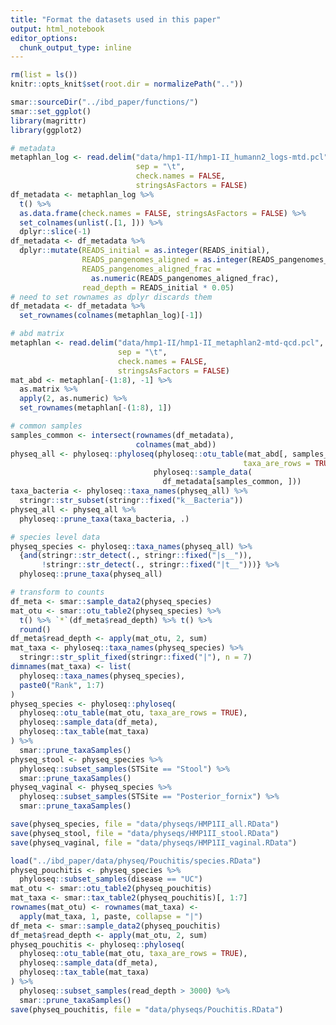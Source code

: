 ```yaml
---
title: "Format the datasets used in this paper"
output: html_notebook
editor_options: 
  chunk_output_type: inline
---
```

```r
rm(list = ls())
knitr::opts_knit$set(root.dir = normalizePath(".."))
```
```r
smar::sourceDir("../ibd_paper/functions/")
smar::set_ggplot()
library(magrittr)
library(ggplot2)
```

```r
# metadata
metaphlan_log <- read.delim("data/hmp1-II/hmp1-II_humann2_logs-mtd.pcl",
                            sep = "\t",
                            check.names = FALSE,
                            stringsAsFactors = FALSE)
df_metadata <- metaphlan_log %>% 
  t() %>% 
  as.data.frame(check.names = FALSE, stringsAsFactors = FALSE) %>% 
  set_colnames(unlist(.[1, ])) %>% 
  dplyr::slice(-1)
df_metadata <- df_metadata %>% 
  dplyr::mutate(READS_initial = as.integer(READS_initial),
                READS_pangenomes_aligned = as.integer(READS_pangenomes_aligned),
                READS_pangenomes_aligned_frac = 
                  as.numeric(READS_pangenomes_aligned_frac),
                read_depth = READS_initial * 0.05)
# need to set rownames as dplyr discards them
df_metadata <- df_metadata %>% 
  set_rownames(colnames(metaphlan_log)[-1])

# abd matrix
metaphlan <- read.delim("data/hmp1-II/hmp1-II_metaphlan2-mtd-qcd.pcl",
                        sep = "\t",
                        check.names = FALSE,
                        stringsAsFactors = FALSE)
mat_abd <- metaphlan[-(1:8), -1] %>% 
  as.matrix %>% 
  apply(2, as.numeric) %>% 
  set_rownames(metaphlan[-(1:8), 1])

# common samples
samples_common <- intersect(rownames(df_metadata),
                            colnames(mat_abd))
physeq_all <- phyloseq::phyloseq(phyloseq::otu_table(mat_abd[, samples_common], 
                                                    taxa_are_rows = TRUE),
                                phyloseq::sample_data(
                                  df_metadata[samples_common, ]))
taxa_bacteria <- phyloseq::taxa_names(physeq_all) %>% 
  stringr::str_subset(stringr::fixed("k__Bacteria"))
physeq_all <- physeq_all %>% 
  phyloseq::prune_taxa(taxa_bacteria, .)

# species level data
physeq_species <- phyloseq::taxa_names(physeq_all) %>% 
  {and(stringr::str_detect(., stringr::fixed("|s__")),
       !stringr::str_detect(., stringr::fixed("|t__")))} %>% 
  phyloseq::prune_taxa(physeq_all)

# transform to counts
df_meta <- smar::sample_data2(physeq_species)
mat_otu <- smar::otu_table2(physeq_species) %>% 
  t() %>% `*`(df_meta$read_depth) %>% t() %>% 
  round()
df_meta$read_depth <- apply(mat_otu, 2, sum)
mat_taxa <- phyloseq::taxa_names(physeq_species) %>% 
  stringr::str_split_fixed(stringr::fixed("|"), n = 7)
dimnames(mat_taxa) <- list(
  phyloseq::taxa_names(physeq_species),
  paste0("Rank", 1:7)
)
physeq_species <- phyloseq::phyloseq(
  phyloseq::otu_table(mat_otu, taxa_are_rows = TRUE),
  phyloseq::sample_data(df_meta),
  phyloseq::tax_table(mat_taxa)
) %>% 
  smar::prune_taxaSamples()
physeq_stool <- physeq_species %>% 
  phyloseq::subset_samples(STSite == "Stool") %>% 
  smar::prune_taxaSamples()
physeq_vaginal <- physeq_species %>% 
  phyloseq::subset_samples(STSite == "Posterior_fornix") %>% 
  smar::prune_taxaSamples()

save(physeq_species, file = "data/physeqs/HMP1II_all.RData")
save(physeq_stool, file = "data/physeqs/HMP1II_stool.RData")
save(physeq_vaginal, file = "data/physeqs/HMP1II_vaginal.RData")
```

```r
load("../ibd_paper/data/physeq/Pouchitis/species.RData")
physeq_pouchitis <- physeq_species %>% 
  phyloseq::subset_samples(disease == "UC")
mat_otu <- smar::otu_table2(physeq_pouchitis)
mat_taxa <- smar::tax_table2(physeq_pouchitis)[, 1:7]
rownames(mat_otu) <- rownames(mat_taxa) <- 
  apply(mat_taxa, 1, paste, collapse = "|")
df_meta <- smar::sample_data2(physeq_pouchitis)
df_meta$read_depth <- apply(mat_otu, 2, sum)
physeq_pouchitis <- phyloseq::phyloseq(
  phyloseq::otu_table(mat_otu, taxa_are_rows = TRUE),
  phyloseq::sample_data(df_meta),
  phyloseq::tax_table(mat_taxa)
) %>% 
  phyloseq::subset_samples(read_depth > 3000) %>% 
  smar::prune_taxaSamples()
save(physeq_pouchitis, file = "data/physeqs/Pouchitis.RData")
```